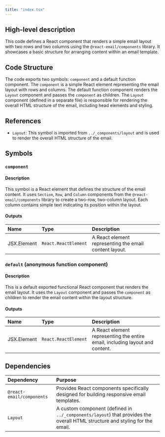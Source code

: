 ```yaml
---
title: "index.tsx"
---
```


## High-level description
This code defines a React component that renders a simple email layout with two rows and two columns using the `@react-email/components` library. It showcases a basic structure for arranging content within an email template.

## Code Structure
The code exports two symbols: `component` and a default function component. The `component` is a simple React element representing the email layout with rows and columns. The default function component renders the `Layout` component and passes the `component` as children. The `Layout` component (defined in a separate file) is responsible for rendering the overall HTML structure of the email, including head elements and styling.

## References
- `Layout`: This symbol is imported from `../_components/layout` and is used to render the overall HTML structure of the email.

## Symbols

### `component`
#### Description
This symbol is a React element that defines the structure of the email content. It uses `Section`, `Row`, and `Column` components from the `@react-email/components` library to create a two-row, two-column layout. Each column contains simple text indicating its position within the layout.

#### Outputs
| Name | Type | Description |
|:-----|:-----|:------------|
| JSX.Element | `React.ReactElement` | A React element representing the email content layout. |


### `default` (anonymous function component)
#### Description
This is a default exported functional React component that renders the email layout. It uses the `Layout` component and passes the `component` as children to render the email content within the layout structure.

#### Outputs
| Name | Type | Description |
|:-----|:-----|:------------|
| JSX.Element | `React.ReactElement` | A React element representing the entire email, including layout and content. |

## Dependencies
| Dependency | Purpose |
|:-----------|:--------|
| `@react-email/components` | Provides React components specifically designed for building responsive email templates. |
| `Layout` | A custom component (defined in `../_components/layout`) that provides the overall HTML structure and styling for the email. | 
